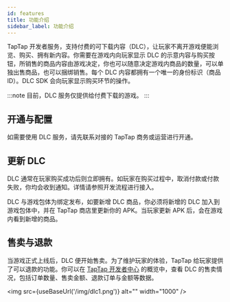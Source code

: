 ```yaml
---
id: features
title: 功能介绍
sidebar_label: 功能介绍
---
```




TapTap 开发者服务，支持付费的可下载内容（DLC），让玩家不离开游戏便能浏览、购买、拥有新内容。你需要在游戏内向玩家显示 DLC 的示意内容与购买按钮，所销售的商品内容由游戏决定，你也可以随意决定游戏内商品的数量，可以单独出售商品，也可以捆绑销售。每个 DLC 内容都拥有一个唯一的身份标识（商品 ID）。DLC SDK 会向玩家显示购买环节的操作。

:::note
目前，DLC 服务仅提供给付费下载的游戏。
:::

## 开通与配置

如需要使用 DLC 服务，请先联系对接的 TapTap 商务或运营进行开通。

## 更新 DLC

DLC 通常在玩家购买成功后则立即拥有。如玩家在购买过程中，取消付款或付款失败，你均会收到通知。详情请参照开发流程进行接入。

DLC 与游戏包体为绑定发布，如要新增 DLC 商品，你必须将新增的 DLC 加入到游戏包体中，并在 TapTap 商店里更新你的 APK。当玩家更新 APK 后，会在游戏内看到新增的商品。

## 售卖与退款

当游戏正式上线后，DLC 便开始售卖。为了维护玩家的体验，TapTap 给玩家提供了可以退款的功能。你可以在 [TapTap 开发者中心](https://developer.taptap.cn/) 的概览中，查看 DLC 的售卖情况，包括订单数量、售卖金额、退款订单与金额等数据。

<img src={useBaseUrl('/img/dlc1.png')} alt="" width="1000" />
